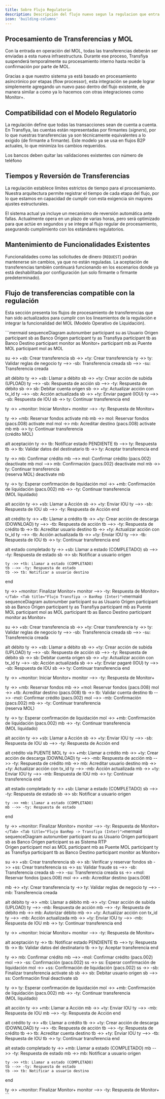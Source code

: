 ```yaml
---
title: Sobre Flujo Regulatorio
description: Descripción del flujo nuevo segun la regulacion que entra en vigor este 2025
icon: 'building-columns'
---
```


## Procesamiento de Transferencias y MOL

Con la entrada en operación del MOL, todas las transferencias deberán ser enviadas a esta nueva infraestructura. Durante ese proceso, Transfiya suspenderá temporalmente su procesamiento interno hasta recibir la confirmación por parte de MOL.

<Info>
Gracias a que nuestro sistema ya está basado en procesamiento asincrónico por etapas (flow processor), esta integración se puede lograr simplemente agregando un nuevo paso dentro del flujo existente, de manera similar a como ya lo hacemos con otras integraciones como Monitor+.
</Info>

## Compatibilidad con el Modelo Regulatorio

La regulación define que todas las transacciones sean de cuenta a cuenta. En Transfiya, las cuentas están representadas por firmantes (*signers*), por lo que nuestras transferencias ya son técnicamente equivalentes a lo exigido (de firmante a firmante). Este modelo ya se usa en flujos B2P actuales, lo que minimiza los cambios requeridos.

<Warning>
Los bancos deben quitar las validaciones existentes con número de teléfono
</Warning>

## Tiempos y Reversión de Transferencias

La regulación establece límites estrictos de tiempo para el procesamiento. Nuestra arquitectura permite registrar el tiempo de cada etapa del flujo, por lo que estamos en capacidad de cumplir con esta exigencia sin mayores ajustes estructurales.

<Warning>
El sistema actual ya incluye un mecanismo de reversión automática ante fallas. Actualmente opera en un plazo de varias horas, pero será optimizado para que actúe en segundos y se integre al flujo regular de procesamiento, asegurando cumplimiento con los estándares regulatorios.
</Warning>

## Mantenimiento de Funcionalidades Existentes

Funcionalidades como las solicitudes de dinero (`REQUEST`) podrán mantenerse sin cambios, ya que no están reguladas. La aceptación de transferencias también continuará funcionando en los escenarios donde ya está deshabilitada por configuración (un solo firmante o firmante predeterminado).

## Flujo de transferencias compatible con la regulación

Esta sección presenta los flujos de procesamiento de transferencias que han sido actualizados para cumplir con los lineamientos de la regulación e integrar la funcionalidad del MOL (Modelo Operativo de Liquidación).

<Tabs>
    <Tab title="Flujo Transfiya -> Transfiya (Intra)">
    ```mermaid
    sequenceDiagram
  autonumber
  participant su as Usuario Origen
  participant sb as Banco Origen
  participant ty as Transfiya
  participant tb as Banco Destino
  participant monitor as Monitor+
  participant mb as Puente MOL
  participant mol as MOL

  su ->> +sb: Crear transferencia
  sb ->> +ty: Crear transferencia
  ty ->> ty: Validar reglas de negocio
  ty -->> -sb: Transferencia creada
  sb -->> -su: Transferencia creada

  alt débito
    ty ->> +sb: Llamar a débito
    sb ->> +ty: Crear acción de subida (UPLOAD)
    ty -->> -sb: Respuesta de acción
    sb -->> -ty: Respuesta de débito
    sb ->> sb: Debitar cuenta origen
    sb ->> +ty: Actualizar acción con tx_id
    ty -->> -sb: Acción actualizada
    sb ->> +ty: Enviar pagaré (IOU)
    ty -->> -sb: Respuesta de IOU
    sb ->> ty: Continuar transferencia
  end

  ty ->> +monitor: Iniciar Monitor+
  monitor -->> -ty: Respuesta de Monitor+

  ty ->> +mb: Reservar fondos
  activate mb
  mb ->> mol: Reservar fondos (pacs.008)
  activate mol
  mol ->> mb: Acreditar destino (pacs.008)
  activate mb
  mb ->> ty: Continuar transferencia<br />(crédito MOL)

  alt aceptación
    ty ->> tb: Notificar estado PENDIENTE
    tb -->> ty: Respuesta
    tb ->> tb: Validar datos del destinatario
    tb ->> ty: Aceptar transferencia
  end

  ty ->> mb: Confirmar crédito
  mb -->> mol: Confirmar crédito (pacs.002)
  deactivate mb
  mol -->> mb: Confirmación (pacs.002)
  deactivate mol
  mb ->> ty: Continuar transferencia<br />(reserva MOL)
  deactivate mb

  ty ->> ty: Esperar confirmación de liquidación
  mol ->> +mb: Confirmación de liquidación (pacs.002)
  mb ->> -ty: Continuar transferencia<br />(MOL liquidado)

  alt acción
    ty ->> +sb: Llamar a Acción
    sb ->> +ty: Enviar IOU
    ty -->> -sb: Respuesta de IOU
    sb -->> -ty: Respuesta de Acción
  end

  alt crédito
    ty ->> +tb: Llamar a crédito
    tb ->> +ty: Crear acción de descarga (DOWNLOAD)
    ty -->> -tb: Respuesta de acción
    tb -->> -ty: Respuesta de crédito
    tb ->> tb: Acreditar usuario destino
    tb ->> +ty: Actualizar acción con tx_id
    ty -->> -tb: Acción actualizada
    tb ->> +ty: Enviar IOU
    ty -->> -tb: Respuesta de IOU
    tb ->> ty: Continuar transferencia
  end

  alt estado completado
    ty ->> +sb: Llamar a estado (COMPLETADO)
    sb -->> -ty: Respuesta de estado
    sb ->> sb: Notificar a usuario origen

    ty ->> +tb: Llamar a estado (COMPLETADO)
    tb -->> -ty: Respuesta de estado
    tb ->> tb: Notificar a usuario destino
  end

  ty ->> +monitor: Finalizar Monitor+
  monitor -->> -ty: Respuesta de Monitor+
    ```
    </Tab>
    <Tab title="Flujo Transfiya -> BanRep (Inter)">
    ```mermaid
    sequenceDiagram
  autonumber
  participant su as Usuario Origen
  participant sb as Banco Origen
  participant ty as Transfiya
  participant mb as Puente MOL
  participant mol as MOL
  participant tb as Banco Destino
  participant monitor as Monitor+

  su ->> +sb: Crear transferencia
  sb ->> +ty: Crear transferencia
  ty ->> ty: Validar reglas de negocio
  ty -->> -sb: Transferencia creada
  sb -->> -su: Transferencia creada

  alt débito
    ty ->> +sb: Llamar a débito
    sb ->> +ty: Crear acción de subida (UPLOAD)
    ty -->> -sb: Respuesta de acción
    sb -->> -ty: Respuesta de débito
    sb ->> sb: Debitar cuenta origen
    sb ->> +ty: Actualizar acción con tx_id
    ty -->> -sb: Acción actualizada
    sb ->> +ty: Enviar pagaré (IOU)
    ty -->> -sb: Respuesta de IOU
    sb ->> ty: Continuar transferencia
  end

  ty ->> +monitor: Iniciar Monitor+
  monitor -->> -ty: Respuesta de Monitor+

  ty ->> +mb: Reservar fondos
  mb ->> +mol: Reservar fondos (pacs.008)
  mol ->> +tb: Acreditar destino (pacs.008)
  tb ->> tb: Validar cuenta destino
  tb -->> -mol: Confirmar crédito (pacs.002)
  mol -->> -mb: Confirmación (pacs.002)
  mb ->> -ty: Continuar transferencia<br />(reserva MOL)

  ty ->> ty: Esperar confirmación de liquidación
  mol ->> +mb: Confirmación de liquidación (pacs.002)
  mb ->> -ty: Continuar transferencia<br />(MOL liquidado)

  alt acción
    ty ->> +sb: Llamar a Acción
    sb ->> +ty: Enviar IOU
    ty -->> -sb: Respuesta de IOU
    sb -->> -ty: Respuesta de Acción
  end

  alt crédito vía PUENTE MOL
    ty ->> +mb: Llamar a crédito
    mb ->> +ty: Crear acción de descarga (DOWNLOAD)
    ty -->> -mb: Respuesta de acción
    mb -->> -ty: Respuesta de crédito
    mb ->> mb: Acreditar usuario destino
    mb ->> +ty: Actualizar acción con tx_id
    ty -->> -mb: Acción actualizada
    mb ->> +ty: Enviar IOU
    ty -->> -mb: Respuesta de IOU
    mb ->> ty: Continuar transferencia
  end

  alt estado completado
    ty ->> +sb: Llamar a estado (COMPLETADO)
    sb -->> -ty: Respuesta de estado
    sb ->> sb: Notificar a usuario origen

    ty ->> +mb: Llamar a estado (COMPLETADO)
    mb -->> -ty: Respuesta de estado
  end

  ty ->> +monitor: Finalizar Monitor+
  monitor -->> -ty: Respuesta de Monitor+
    ```
    </Tab>
    <Tab title="Flujo BanRep -> Transfiya (Inter)">
    ```mermaid
    sequenceDiagram
  autonumber
  participant su as Usuario Origen
  participant sb as Banco Origen
  participant ss as Sistema RTP<br />Origen
  participant mol as MOL
  participant mb as Puente MOL
  participant ty as Transfiya
  participant tb as Banco Destino
  participant monitor as Monitor+

  su ->> +sb: Crear transferencia
  sb ->> sb: Verificar y reservar fondos
  sb ->> +ss: Crear transferencia
  ss ->> ss: Validar fraude
  ss -->> -sb: Transferencia creada
  sb -->> -su: Transferencia creada
  ss ->> +mol: Reservar fondos (pacs.008)
  mol ->> +mb: Acreditar destino (pacs.008)

  mb ->> +ty: Crear transferencia
  ty ->> ty: Validar reglas de negocio
  ty -->> -mb: Transferencia creada

  alt débito
    ty ->> +mb: Llamar a débito
    mb ->> +ty: Crear acción de subida (UPLOAD)
    ty -->> -mb: Respuesta de acción
    mb -->> -ty: Respuesta de débito
    mb ->> mb: Autorizar débito
    mb ->> +ty: Actualizar acción con tx_id
    ty -->> -mb: Acción actualizada
    mb ->> +ty: Enviar IOU
    ty -->> -mb: Respuesta de IOU
    mb ->> ty: Continuar transferencia
  end

  ty ->> +monitor: Iniciar Monitor+
  monitor -->> -ty: Respuesta de Monitor+

  alt aceptación
    ty ->> tb: Notificar estado PENDIENTE
    tb -->> ty: Respuesta
    tb ->> tb: Validar datos del destinatario
    tb ->> ty: Aceptar transferencia
  end

  ty ->> mb: Confirmar crédito
  mb -->> -mol: Confirmar crédito (pacs.002)
  mol -->> -ss: Confirmación (pacs.002)
  ss ->> ss: Esperar confirmación de liquidación
  mol ->> +ss: Confirmación de liquidación (pacs.002)
  ss ->> -sb: Finalizar transferencia
  activate sb
  sb ->> sb: Debitar usuario origen
  sb -->> ss: Confirmación final
  deactivate sb

  ty ->> ty: Esperar confirmación de liquidación
  mol ->> +mb: Confirmación de liquidación (pacs.002)
  mb ->> -ty: Continuar transferencia<br />(MOL liquidado)

  alt acción
    ty ->> +mb: Llamar a Acción
    mb ->> +ty: Enviar IOU
    ty -->> -mb: Respuesta de IOU
    mb -->> -ty: Respuesta de Acción
  end

  alt crédito
    ty ->> +tb: Llamar a crédito
    tb ->> +ty: Crear acción de descarga (DOWNLOAD)
    ty -->> -tb: Respuesta de acción
    tb -->> -ty: Respuesta de crédito
    tb ->> tb: Acreditar cuenta destino
    tb ->> +ty: Enviar IOU
    ty -->> -tb: Respuesta de IOU
    tb ->> ty: Continuar transferencia
  end

  alt estado completado
    ty ->> +mb: Llamar a estado (COMPLETADO)
    mb -->> -ty: Respuesta de estado
    mb ->> mb: Notificar a usuario origen

    ty ->> +tb: Llamar a estado (COMPLETADO)
    tb -->> -ty: Respuesta de estado
    tb ->> tb: Notificar a usuario destino
  end

  ty ->> +monitor: Finalizar Monitor+
  monitor -->> -ty: Respuesta de Monitor+
    ```
    </Tab>
</Tabs>    
